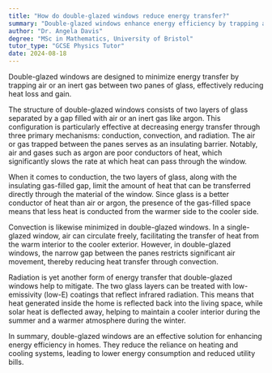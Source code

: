```yaml
---
title: "How do double-glazed windows reduce energy transfer?"
summary: "Double-glazed windows enhance energy efficiency by trapping air between two glass panes, effectively minimizing heat loss and gain."
author: "Dr. Angela Davis"
degree: "MSc in Mathematics, University of Bristol"
tutor_type: "GCSE Physics Tutor"
date: 2024-08-18
---
```


Double-glazed windows are designed to minimize energy transfer by trapping air or an inert gas between two panes of glass, effectively reducing heat loss and gain.

The structure of double-glazed windows consists of two layers of glass separated by a gap filled with air or an inert gas like argon. This configuration is particularly effective at decreasing energy transfer through three primary mechanisms: conduction, convection, and radiation. The air or gas trapped between the panes serves as an insulating barrier. Notably, air and gases such as argon are poor conductors of heat, which significantly slows the rate at which heat can pass through the window.

When it comes to conduction, the two layers of glass, along with the insulating gas-filled gap, limit the amount of heat that can be transferred directly through the material of the window. Since glass is a better conductor of heat than air or argon, the presence of the gas-filled space means that less heat is conducted from the warmer side to the cooler side.

Convection is likewise minimized in double-glazed windows. In a single-glazed window, air can circulate freely, facilitating the transfer of heat from the warm interior to the cooler exterior. However, in double-glazed windows, the narrow gap between the panes restricts significant air movement, thereby reducing heat transfer through convection.

Radiation is yet another form of energy transfer that double-glazed windows help to mitigate. The two glass layers can be treated with low-emissivity (low-E) coatings that reflect infrared radiation. This means that heat generated inside the home is reflected back into the living space, while solar heat is deflected away, helping to maintain a cooler interior during the summer and a warmer atmosphere during the winter.

In summary, double-glazed windows are an effective solution for enhancing energy efficiency in homes. They reduce the reliance on heating and cooling systems, leading to lower energy consumption and reduced utility bills.
    